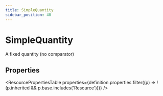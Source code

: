 ```yaml
---
title: SimpleQuantity
sidebar_position: 40
---
```



# SimpleQuantity

A fixed quantity (no comparator)

<Tabs queryString="section">
<TabItem value="schema" label="Schema" default>

## Properties

<ResourcePropertiesTable
  properties={definition.properties.filter((p) => !(p.inherited && p.base.includes('Resource')))}
/>

</TabItem>
  


</Tabs>
